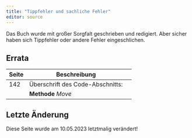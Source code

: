 ```yaml
---
title: "Tippfehler und sachliche Fehler"
editor: source
---
```


Das Buch wurde mit großer Sorgfalt geschrieben und redigiert. 
Aber sicher haben sich Tippfehler oder andere Fehler eingeschlichen.


## Errata

| Seite         | Beschreibung                     |
| ------------- | ---------- | ------------------- |
| 142           | Überschrift des Code-Abschnitts: |
|               | **Methode** *Move*               |

## Letzte Änderung
Diese Seite wurde am 10.05.2023 letztmalig verändert!
